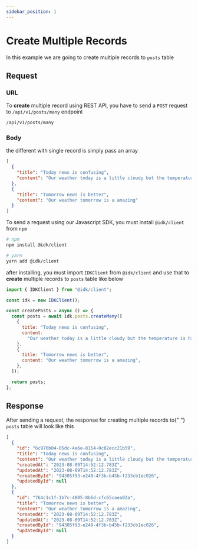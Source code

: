 ```yaml
---
sidebar_position: 1
---
```


# Create Multiple Records


In this example we are going to create multiple records to `posts` table

## Request

<Tabs>
  <TabItem value="rest_api" label="REST API" default>

### URL

To <b>create</b> multiple record using REST API, you have to send a <code>POST</code> request to <code>/api/v1/posts/many</code> endpoint

```md title="[POST]"
/api/v1/posts/many
```

### Body

the different with single record is simply pass an array

```json
[
  {
    "title": "Today news is confusing",
    "content": "Our weather today is a little cloudy but the temperature is high"
  },
  {
    "title": "Tomorrow news is better",
    "content": "Our weather tomorrow is a amazing"
  }
]
```

  </TabItem>
  <TabItem value="js_sdk" label="Javascript SDK">
    To send a request using our Javascript SDK, you must install <code>@idk/client</code> from <code>npm</code>

```bash
# npm
npm install @idk/client

# yarn
yarn add @idk/client
```

after installing, you must import <code>IDKClient</code> from <code>@idk/client</code> and use that to **create** multiple records to <code>posts</code> table like below

```javascript
import { IDKClient } from "@idk/client";

const idk = new IDKClient();

const createPosts = async () => {
  const posts = await idk.posts.createMany([
    {
      title: "Today news is confusing",
      content:
        "Our weather today is a little cloudy but the temperature is high",
    },
    {
      title: "Tomorrow news is better",
      content: "Our weather tomorrow is a amazing",
    },
  ]);

  return posts;
};
```

  </TabItem>
</Tabs>

## Response

<BrowserWindow url="/api/v1/posts/many">

<p>
  After sending a request, the response for creating multiple records to{" "}
  <code>posts</code> table will look like this
</p>

```json
[
  {
    "id": "6c976b04-05dc-4a6e-8154-0c82ecc21b59",
    "title": "Today news is confusing",
    "content": "Our weather today is a little cloudy but the temperature is high",
    "createdAt": "2023-08-09T14:52:12.783Z",
    "updatedAt": "2023-08-09T14:52:12.783Z",
    "createdById": "94305f93-e248-4f3b-b45b-f233cb1ec026",
    "updatedById": null
  },
  {
    "id": "764c1c1f-1b7c-4805-8b6d-cfc65caea02a",
    "title": "Tomorrow news is better",
    "content": "Our weather tomorrow is a amazing",
    "createdAt": "2023-08-09T14:52:12.783Z",
    "updatedAt": "2023-08-09T14:52:12.783Z",
    "createdById": "94305f93-e248-4f3b-b45b-f233cb1ec026",
    "updatedById": null
  }
]
```

</BrowserWindow>
